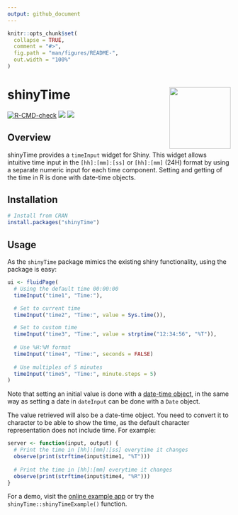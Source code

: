 ```yaml
---
output: github_document
---
```


<!-- README.md is generated from README.Rmd. Please edit that file -->

```r
knitr::opts_chunk$set(
  collapse = TRUE,
  comment = "#>",
  fig.path = "man/figures/README-",
  out.width = "100%"
)
```

# shinyTime <a href='https://burgerga.shinyapps.io/shinyTimeExample/' target="_blank"><img src='man/figures/timeInput.png' align="right" height="138.5" /></a>

<!-- badges: start -->
[![R-CMD-check](https://github.com/burgerga/shinyTime/actions/workflows/R-CMD-check.yaml/badge.svg)](https://github.com/burgerga/shinyTime/actions/workflows/R-CMD-check.yaml)
[![](http://www.r-pkg.org/badges/version/shinyTime)](https://cran.r-project.org/package=shinyTime)
[![](http://cranlogs.r-pkg.org/badges/last-month/shinyTime)](https://cran.r-project.org/package=shinyTime)
<!-- badges: end -->

## Overview

shinyTime provides a `timeInput` widget for Shiny. This widget allows intuitive time input in the
`[hh]:[mm]:[ss]` or `[hh]:[mm]` (24H) format by using a separate numeric input for each time
component. Setting and getting of the time in R is done with date-time objects.

## Installation

```r
# Install from CRAN
install.packages("shinyTime")
```

## Usage

As the `shinyTime` package mimics the existing shiny functionality, using the package is easy:

```r
ui <- fluidPage(
  # Using the default time 00:00:00
  timeInput("time1", "Time:"),

  # Set to current time
  timeInput("time2", "Time:", value = Sys.time()),

  # Set to custom time 
  timeInput("time3", "Time:", value = strptime("12:34:56", "%T")),
  
  # Use %H:%M format
  timeInput("time4", "Time:", seconds = FALSE)
  
  # Use multiples of 5 minutes
  timeInput("time5", "Time:", minute.steps = 5)
)
```

Note that setting an initial value is done with a
[date-time object](https://www.rdocumentation.org/packages/base/topics/DateTimeClasses), in the same way as setting
a date in `dateInput` can be done with a `Date` object.

The value retrieved will also be a date-time object. You need to convert it to character to be able
to show the time, as the default character representation does not include time. For example:

```r
server <- function(input, output) {
  # Print the time in [hh]:[mm]:[ss] everytime it changes
  observe(print(strftime(input$time1, "%T")))
  
  # Print the time in [hh]:[mm] everytime it changes
  observe(print(strftime(input$time4, "%R")))
}
```

For a demo, visit the [online example app](https://burgerga.shinyapps.io/shinyTimeExample/) or try the 
`shinyTime::shinyTimeExample()` function.

